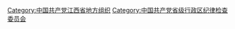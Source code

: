 [[Category:中国共产党江西省地方组织|Category:中国共产党江西省地方组织]]
[[Category:中国共产党省级行政区纪律检查委员会|Category:中国共产党省级行政区纪律检查委员会]]